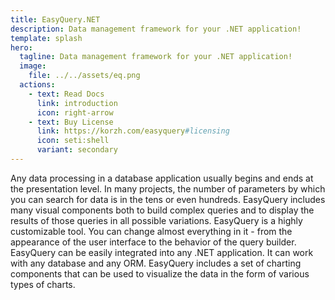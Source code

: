 ```yaml
---
title: EasyQuery.NET
description: Data management framework for your .NET application!
template: splash
hero:
  tagline: Data management framework for your .NET application!
  image:
    file: ../../assets/eq.png
  actions:
    - text: Read Docs
      link: introduction
      icon: right-arrow
    - text: Buy License
      link: https://korzh.com/easyquery#licensing
      icon: seti:shell
      variant: secondary
---
```



<CardGrid stagger>
	<Card title="Organizing the data flow" icon="seti:puppet">
        Any data processing in a database application usually begins and ends at the presentation level.
	</Card>
	<Card title="Complex queries" icon="seti:odata">
        In many projects, the number of parameters by which you can search for data is in the tens or even hundreds.
	</Card>
	<Card title="Data visualization" icon="seti:svg">
        EasyQuery includes many visual components both to build complex queries and to display the results of those queries in all possible variations.
	</Card>
	<Card title="Customization" icon="pen">
        EasyQuery is a highly customizable tool. You can change almost everything in it - from the appearance of the user interface to the behavior of the query builder.
	</Card>
	<Card title="Integration" icon="seti:crystal_embedded">
        EasyQuery can be easily integrated into any .NET application. It can work with any database and any ORM.
    </Card>
	<Card title="Charts" icon="seti:plan">
        EasyQuery includes a set of charting components that can be used to visualize the data in the form of various types of charts.
    </Card>
</CardGrid>

